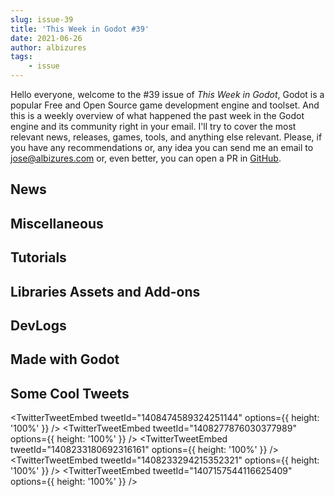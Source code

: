 ```yaml
---
slug: issue-39
title: 'This Week in Godot #39'
date: 2021-06-26
author: albizures
tags:
	- issue
---
```



Hello everyone, welcome to the #39 issue of _This Week in Godot_, Godot is a popular Free and Open Source game development engine and toolset. And this is a weekly overview of what happened the past week in the Godot engine and its community right in your email. I'll try to cover the most relevant news, releases, games, tools, and anything else relevant. Please, if you have any recommendations or, any idea you can send me an email to jose@albizures.com or, even better, you can open a PR in [GitHub](https://github.com/albizures/ThisWeekInGodot).

## News

<Card
	author="Macaroni Studios"
	link="https://gotm.io/jam/gotm-jam"
	section="News"
	label="Gotm.io Jam #6 ($100 Prizes)"
	description="Join the funnest jam with prizes and video spotlights!"
	publisher="gotm.io"
	icon="https://gotm.io/icons/icon-512x512.png?v=3bcf1e44fdc2e6003d542d862e4856a7"
	cover="https://gotm.io/static/icon2-512-2f6a9604360bfa784629182c10914e98.png"
	date="2021-06-25T00:00:00.000Z"
/>

## Miscellaneous

<Card
	author="LonelyAnimal"
	link="https://youtu.be/CZaQMvHkpiw"
	section="Miscellaneous"
	label="Comparing Unity’s and Godot’s Realtime Global Illumination with Blender Cycles for reference"
	description="Comparing Godot 3.3 GI probe and Unity 2020 LTS Enlighten. And comparing them with Blender Cycles for reference"
	publisher="YouTube"
	icon="https://www.youtube.com/s/desktop/a466a8fe/img/favicon_144x144.png"
	cover="https://i.ytimg.com/vi/CZaQMvHkpiw/maxresdefault.jpg"
	date="2021-06-25T00:00:00.000Z"
/>

<Card
	author="emr"
	link="http://blog.eamonnmr.com/2021/06/mpevmvp-technical-discussion/"
	section="Miscellaneous"
	label="Practical Godot Networking: MPEVMVP technical discussion - The Roohr Way"
	description="Godot’s High Level Networking tutorial (and book chapter) do a great job of explaining a peer-to-peer networking setup. However, many games want to be server-authoritative, and to set up a multi-area game, you sort of need to."
	publisher="The Roohr Way"
	icon="http://blog.eamonnmr.com/favicon.ico"
	date="2021-06-25T13:23:18.000Z"
/>

<Card
	author="Miziziziz"
	link="https://twitter.com/miziziziz/status/1406065809139679232"
	section="Miscellaneous"
	label="I've been putting together a bunch of performance tests and experiments in #GodotEngine"
	publisher="Twitter"
	icon="https://abs.twimg.com/responsive-web/client-web/icon-ios.b1fc7275.png"
	date="2021-06-19T13:23:18.000Z"
/>

<Card
	author="CodingKaiju"
	link="https://youtu.be/KnwssfMwFOs"
	section="Miscellaneous"
	label="The NEW TileMaps"
	description=""
	publisher="YouTube"
	icon="https://www.youtube.com/s/desktop/a466a8fe/img/favicon_144x144.png"
	cover="https://i.ytimg.com/vi/KnwssfMwFOs/maxresdefault.jpg"
	date="2021-06-23T00:00:00.000Z"
/>

<Card
	author="Aknakos"
	link="https://youtu.be/hkE0laiXTFQ"
	section="Miscellaneous"
	label="TTP: Godot 4 got occlusion culling!! Let’s try it out.."
	description="In this to the point, we will briefly test out the current occlusion culling recently merged into Godot 4 master branch. It’s great for static meshes, but ha..."
	publisher="YouTube"
	icon="https://www.youtube.com/s/desktop/a466a8fe/img/favicon_144x144.png"
	cover="https://i.ytimg.com/vi/hkE0laiXTFQ/maxresdefault.jpg"
	date="2021-06-20T00:00:00.000Z"
/>

<Card
	author="Gonzalo Gutiérrez"
	link="https://godotes.com/issues/godotes-11/"
	section="Miscellaneous"
	label="Godotes # 10 - Godot forum. Godot games at the Top 20 GMTK’s jam"
	description="Thousands of posts and tens of thousands of comments: The community behind the Godot Forum."
	publisher="Godot Notes"
	icon="https://godotes.com/content/images/2020/12/GodotesLogo2-3.svg"
	cover="https://godotes.com/content/images/2021/06/godotforum-5.png"
	date="2021-06-25T23:26:26.000Z"
/>

## Tutorials

<Card
	author="Penguin X"
	link="https://youtu.be/09GTftNZqHY"
	section="Tutorials"
	label="GODOT 2D Normal Mapping !"
	description="Welcome Back.In this video we will learn how to make our 2D game look better by adding normal maps .Hope you enjoy. LINKS : Godot : https://godotengine.org..."
	publisher="YouTube"
	icon="https://www.youtube.com/s/desktop/a466a8fe/img/favicon_144x144.png"
	cover="https://i.ytimg.com/vi/09GTftNZqHY/hqdefault.jpg"
	date="2021-06-24T00:00:00.000Z"
/>

<Card
	author="Sometimes a man has to post"
	link="https://aleksandrbazhin.github.io/godot/2021/06/25/GDNative-cpp-in-2k21.html"
	section="Tutorials"
	label="How to build a GDNative project with CMake and MinGW in 2k21"
	description="This a tutorial / memo for myself how to setup GDNative and godot-cpp with CMake and MinGW in June 2021. When you just have to follow instructions, this setup is easy."
	publisher="Sometimes a man has to post"
	icon="https://godotengine.org/themes/godotengine/assets/favicon.png"
	date="2021-06-25T14:50:00.000Z"
/>

<Card
	author="Davies dev"
	link="https://youtu.be/3JasehLEt2A"
	section="Tutorials"
	label="Godot shooter platformer series | Part 6 Transition and Menu screen"
	description=""
	publisher="YouTube"
	icon="https://www.youtube.com/s/desktop/a466a8fe/img/favicon_144x144.png"
	cover="https://i.ytimg.com/vi/3JasehLEt2A/maxresdefault.jpg"
	date="2021-06-25T00:00:00.000Z"
/>

<Card
	author="Pefeper"
	link="https://youtu.be/gR-Pq-8qw0A"
	section="Tutorials"
	label="What Is Godot’s ProximityGroup Node? (+Why You Shouldn’t Use It)"
	description="Godot’s ProximityGroup node is a bit elusive, with sparse documentation and few mentions online. So, in this video, I quickly go over what the node does, it’..."
	publisher="YouTube"
	icon="https://www.youtube.com/s/desktop/a466a8fe/img/favicon_144x144.png"
	cover="https://i.ytimg.com/vi/gR-Pq-8qw0A/maxresdefault.jpg"
	date="2021-06-24T00:00:00.000Z"
/>

<Card
	author="scriptblocks"
	link="https://youtu.be/qTujQhCObtw"
	section="Tutorials"
	label="Recreate Stardew Valley in Godot : Cave"
	description="In this tutorial we will recreate a Stardew Valley Cave in Godot using a Tilemap and a image that represents the layout of the Cave. We will also add..."
	publisher="YouTube"
	icon="https://www.youtube.com/s/desktop/a466a8fe/img/favicon_144x144.png"
	cover="https://i.ytimg.com/vi/qTujQhCObtw/hqdefault.jpg"
	date="2021-06-23T00:00:00.000Z"
/>

<Card
	author="KryperDev"
	link="https://youtu.be/Hyq7KixGyHY"
	section="Tutorials"
	label="How to create 2D procedural lightning in Godot"
	description="You will learn how to create this procedural 2D lightning in Godot. We use Line2D to create core of the lightning and then also sub forks coming out from the..."
	publisher="YouTube"
	icon="https://www.youtube.com/s/desktop/a466a8fe/img/favicon_144x144.png"
	cover="https://i.ytimg.com/vi/Hyq7KixGyHY/maxresdefault.jpg"
	date="2021-06-23T00:00:00.000Z"
/>

<Card
	author="Snopek Games"
	link="https://youtu.be/7XzTJ8La2yI"
	section="Tutorials"
	label="Godot and GitLab CI: Automatically code signing your game for Windows"
	description="In this part, we setup GitLab CI to automatically code sign your game for Windows, before deploying it to Itch.io, Steam or any other deployment target."
	publisher="YouTube"
	icon="https://www.youtube.com/s/desktop/a466a8fe/img/favicon_144x144.png"
	cover="https://i.ytimg.com/vi/7XzTJ8La2yI/maxresdefault.jpg"
	date="2021-06-21T00:00:00.000Z"
/>

<Card
	author="PlayWithFurcifer"
	link="https://youtu.be/IMkxQL8t4Kg"
	section="Tutorials"
	label="12 Things We Wish We Knew Earlier | Godot Engine Tutorial"
	description="We present 12 tricks that are helpful when working on your game in the Godot Engine. Learn more about Dialogic here: https://youtu.be/sYjgDIgD7AY10 Things: h..."
	publisher="YouTube"
	icon="https://www.youtube.com/s/desktop/a466a8fe/img/favicon_144x144.png"
	cover="https://i.ytimg.com/vi/IMkxQL8t4Kg/maxresdefault.jpg"
	date="2021-06-20T00:00:00.000Z"
/>

<Card
	author="Gawe Game"
	link="https://youtu.be/IAdNxPwh4QE"
	section="Tutorials"
	label="GUI untuk health dan fitur Hero bisa mati - Bagian #13: Gawe Game Platformer 2D"
	description="Video ke-13 dari seri tutorial pembuatan game platformer 2D dengan Godot."
	publisher="YouTube"
	icon="https://www.youtube.com/s/desktop/a466a8fe/img/favicon_144x144.png"
	cover="https://i.ytimg.com/vi/IAdNxPwh4QE/hqdefault.jpg"
	date="2021-06-19T00:00:00.000Z"
/>

<Card
	author="KidsCanCode"
	link="https://youtu.be/8oywBn_bLeU"
	section="Tutorials"
	label="Godot Recipe: Arcade-style 3D Spaceship"
	description="By popular request, a “Star Wars” style 3D space combat controller! Use this to make the dogfighting space game of your dreams.Text version and project downl..."
	publisher="YouTube"
	icon="https://www.youtube.com/s/desktop/a466a8fe/img/favicon_144.png"
	cover="https://i.ytimg.com/vi/8oywBn_bLeU/maxresdefault.jpg"
	date="2021-06-20T00:00:00.000Z"
/>

<Card
	author="Game Development Center"
	link="https://youtu.be/wFdpCGbrVXI"
	section="Tutorials"
	label="Make a Tower Defense Game in Godot | Part 0 - Project Setup"
	description="In this Godot Tutorial series, I will teach you how to make a tower defense game from scratch. In this very first introductory episode, we will go over the p..."
	publisher="YouTube"
	icon="https://www.youtube.com/s/desktop/a466a8fe/img/favicon_144x144.png"
	cover="https://i.ytimg.com/vi/wFdpCGbrVXI/maxresdefault.jpg"
	date="2021-06-20T00:00:00.000Z"
/>

## Libraries Assets and Add-ons

<Card
	author="SirQuartz"
	link="https://godotengine.org/asset-library/asset/984"
	section="Libraries Assets and Add-ons"
	label="Console"
	description="A general-purpose debug console full of useful commands suitable for any kind of project."
	publisher="Godot Asset Library"
	icon="https://godotengine.org/themes/godotengine/assets/favicon.png"
	cover="https://raw.githubusercontent.com/SirQuartz/debugconsole/main/addons/Debug%20Console/Build.png"
	date="2021-06-25"
/>

<Card
	author="NekotoArts"
	link="https://godotshaders.com/shader/spatial-ice-shader/"
	section="Libraries Assets and Add-ons"
	label="Spatial Ice Shader"
	description="Port of Unity Shader Graph – Ice Tutorial – YouTube to Godot"
	publisher="Godot Shaders"
	icon="https://godotshaders.com/wp-content/uploads/2021/01/favicon.png"
	cover="https://godotshaders.com/wp-content/uploads/2021/01/SS.jpg"
	date="2021-06-23T05:22:27.000Z"
/>

<Card
	author="mreliptik"
	link="https://godotshaders.com/shader/2d-simple-animated-flag-shader/"
	section="Libraries Assets and Add-ons"
	label="2D simple animated flag shader"
	description="This is a simple shader to animate a texture like a flag. You can use the various uniforms to control the look and feel of the flag."
	publisher="Godot Shaders"
	icon="https://godotshaders.com/wp-content/uploads/2021/01/favicon.png"
	cover="http://godotshaders.com/wp-content/uploads/2021/01/flag_shader.jpg"
	date="2021-06-24T14:49:16.000Z"
/>

<Card
	author="mreliptik"
	link="https://godotshaders.com/shader/3d-simple-animated-flag-shader/"
	section="Libraries Assets and Add-ons"
	label="3D simple animated flag shader"
	description="This is a simple shader to animate a texture like a flag. You can use the various uniforms to control the look and feel of the flag."
	publisher="Godot Shaders"
	icon="https://godotshaders.com/wp-content/uploads/2021/01/favicon.png"
	cover="https://godotshaders.com/wp-content/uploads/2021/01/3d_flag_shader.jpg"
	date="2021-06-24T14:45:06.000Z"
/>

<Card
	author="NekotoArts"
	link="https://godotshaders.com/shader/update-botw-toon-shader/"
	section="Libraries Assets and Add-ons"
	label="TRUE BoTW Toon Shader!"
	description="A TRUE BoTW style shadeer for Godot. BoTW's warbly shadows, multiple lights. Its the whole package!"
	publisher="Godot Shaders"
	icon="https://godotshaders.com/wp-content/uploads/2021/01/favicon.png"
	cover="http://godotshaders.com/wp-content/uploads/2021/01/coverimage-1.jpg"
	date="2021-06-26T13:45:08.000Z"
/>

<Card
	author="NekotoArts"
	link="https://godotshaders.com/shader/wind-waker-water-no-textures-needed/"
	section="Libraries Assets and Add-ons"
	label="Wind Waker Water - NO Textures needed!"
	description="Recreation of the water from the Legend of Zelda – The Wind Waker"
	publisher="Godot Shaders"
	icon="https://godotshaders.com/wp-content/uploads/2021/01/favicon.png"
	cover="http://godotshaders.com/wp-content/uploads/2021/01/cover-2.jpg"
	date="2021-06-26T16:40:11.000Z"
/>

<Card
	author="DrMoriarty"
	link="https://godotengine.org/asset-library/asset/824"
	section="Libraries Assets and Add-ons"
	label="NativeLib"
	description="Ultimate solution to manage (install/update/uninstall) native modules for iOS, Android, MacOS, AppleTV."
	publisher="Godot Asset Library"
	icon="https://godotengine.org/themes/godotengine/assets/favicon.png"
	cover="https://drmoriarty.github.io/nativelib.png"
	date="2021-06-25"
/>

<Card
	author="Samuel Marzin"
	link="https://godotengine.org/asset-library/asset/985"
	section="Libraries Assets and Add-ons"
	label="PostgreSQL client in GDScript."
	description="Godot PostgreSQL Client is a GDscript script / class that allows you to connect to a Postgres backend and run SQL commands there. It is able to send data and receive it from the backend."
	publisher="Godot Asset Library"
	icon="https://godotengine.org/themes/godotengine/assets/favicon.png"
	cover="https://raw.githubusercontent.com/Marzin-bot/PostgreSQLClient/main/icon.png"
	date="2021-06-25"
/>

<Card
	author="DmitriySalnikov"
	link="https://godotengine.org/asset-library/asset/866"
	section="Libraries Assets and Add-ons"
	label="Debug Draw 3D (C#)"
	description="This is a script that adds functionality for drawing debug shapes. Written in C#, so only Godot Mono supported. Works in the game and in the editor."
	publisher="Godot Asset Library"
	icon="https://godotengine.org/themes/godotengine/assets/favicon.png"
	cover="https://raw.githubusercontent.com/DmitriySalnikov/godot_debug_draw_cs/master/icon.png"
	date="2021-06-22"
/>

## DevLogs

<Card
	author="Crystal Cookie Gaming"
	link="https://youtu.be/N8xDQeB3wBs"
	section="DevLogs"
	label="TRUE BoTW Shader | Major Update!!!"
	description="New Features:Animated Shadow WarbleColoured Light SupportMultiple Light SourcesNormal BiasView Space shadow bias and multiplier"
	publisher="YouTube"
	icon="https://www.youtube.com/s/desktop/cf8d2444/img/favicon_144x144.png"
	cover="https://i.ytimg.com/vi/N8xDQeB3wBs/maxresdefault.jpg"
	date="2021-06-25T00:00:00.000Z"
/>

<Card
	author="Holly"
	link="https://youtu.be/PrazQYdcUpY"
	section="DevLogs"
	label="Implementing Boss Monster in my Action Adventure"
	description="In this video I go into the implementation of an enemy that has several stages to it. I am working on Crater Company - an action adventure about making disco..."
	publisher="YouTube"
	icon="https://www.youtube.com/s/desktop/a466a8fe/img/favicon_144x144.png"
	cover="https://i.ytimg.com/vi/PrazQYdcUpY/maxresdefault.jpg"
	date="2021-06-24T00:00:00.000Z"
/>

<Card
	author="rystaldev"
	link="https://youtu.be/baSb54UdIvw"
	section="DevLogs"
	label="TURNING a 2D GAME into 3D!"
	description="Turning my 2D game “Less is More” into a 3D isometric game! Well, technically not 3D more like 2.5D but whatever lol"
	publisher="YouTube"
	icon="https://www.youtube.com/s/desktop/a466a8fe/img/favicon_144x144.png"
	cover="https://i.ytimg.com/vi/baSb54UdIvw/maxresdefault.jpg"
	date="2021-06-25T00:00:00.000Z"
/>

<Card
	author="Chance. E"
	link="https://youtu.be/veAYkUjzfDM"
	section="DevLogs"
	label="Sand Simulator + Level Editor In Godot"
	description="Just a little video about how I combined two of my previous projects."
	publisher="YouTube"
	icon="https://www.youtube.com/s/desktop/a466a8fe/img/favicon_144x144.png"
	cover="https://i.ytimg.com/vi/veAYkUjzfDM/hqdefault.jpg"
	date="2021-06-24T00:00:00.000Z"
/>

<Card
	author="Saiponath Games"
	link="https://youtu.be/XDpHkPhAVmQ"
	section="DevLogs"
	label="OpenSkyCity Devlog #31"
	description="Hello, Sairam here from Saiponath Games. OpenSkyCity is a city building game, assuming that you’ve seen the name of the game."
	publisher="YouTube"
	icon="https://www.youtube.com/s/desktop/a466a8fe/img/favicon_144x144.png"
	cover="https://i.ytimg.com/vi/XDpHkPhAVmQ/maxresdefault.jpg"
	date="2021-06-24T00:00:00.000Z"
/>

<Card
	author="itsbreakfast"
	link="https://youtu.be/E1Gi1ZI9ngw"
	section="DevLogs"
	label="Remaking My Favorite Club Penguin Game in 3 Days"
	description=""
	publisher="YouTube"
	icon="https://www.youtube.com/s/desktop/a466a8fe/img/favicon_144x144.png"
	cover="https://i.ytimg.com/vi/E1Gi1ZI9ngw/maxresdefault.jpg"
	date="2021-06-23T00:00:00.000Z"
/>

<Card
	author="aunty games"
	link="https://youtu.be/fCv5ATOp-lA"
	section="DevLogs"
	label="Making a Relaxing Bakery RPG"
	description="Here’s another 2d RPG develop made in Godot. I’m making a calming, relaxing teahouse/bakery/cafe game, where you can decorate your own space, and then go on ..."
	publisher="YouTube"
	icon="https://www.youtube.com/s/desktop/a466a8fe/img/favicon_144x144.png"
	cover="https://i.ytimg.com/vi/fCv5ATOp-lA/hqdefault.jpg"
	date="2021-06-22T00:00:00.000Z"
/>

<Card
	author="Doc Productions"
	link="https://youtu.be/CRNyyMxTK84"
	section="DevLogs"
	label="game devlog or whatever - month #2 | Godot"
	description="Progress from the 2nd month of development on my yet to be named game made in Godot. Guns, Explosions and fire.Music: Lofi & Chill by NottyVonDutch on SoundC..."
	publisher="YouTube"
	icon="https://www.youtube.com/s/desktop/a466a8fe/img/favicon_144x144.png"
	cover="https://i.ytimg.com/vi/CRNyyMxTK84/maxresdefault.jpg"
	date="2021-06-22T00:00:00.000Z"
/>

<Card
	author="kmdodrill"
	link="https://odysee.com/@kmdodrill:c/making-of-my-first-commercial-game:b"
	section="DevLogs"
	label="The making of my first commercial video game"
	description="How I made my first commercial title, my brother lives in a canyon."
	publisher="Odysee"
	icon="https://odysee.com/public/favicon.png"
	cover="https://spee.ch/e/af872a9b468f0a6e.png"
	date="2021-06-21T18:18:30.000Z"
/>

<Card
	author="Red Cube Gamedev"
	link="https://youtu.be/FmsqIWrvsLs"
	section="DevLogs"
	label="How I made the best game in the GMTK game jam 2021"
	description=""
	publisher="YouTube"
	icon="https://www.youtube.com/s/desktop/a466a8fe/img/favicon_144x144.png"
	cover="https://i.ytimg.com/vi/FmsqIWrvsLs/maxresdefault.jpg"
	date="2021-06-20T00:00:00.000Z"
/>

<Card
	author="David Snopek"
	link="https://www.snopekgames.com/game/retro-tank-party/devlog/2021/retro-tank-party-v11"
	section="DevLogs"
	label="Retro Tank Party v1.1: Team mode, new powerups, control scheme and more!"
	description="undefined"
	publisher="Snopek Games"
	icon="After about two months of development, the first major update patch for Retro Tank Party is here!"
	cover="https://www.snopekgames.com/sites/default/files/2021-06/laser.gif"
	date="2021-06-20T00:00:00.000Z"
/>

## Made with Godot

<Card
	author="MoTaiGik Studio"
	link="https://youtu.be/Dff8E5_yiWs"
	section="Made with Godot"
	label="Jiggle bone in Godot 3.3.2"
	description="I am testing my jiggle bone implementation and made this cute pudding."
	publisher="YouTube"
	icon="https://www.youtube.com/s/desktop/a466a8fe/img/favicon_144x144.png"
	cover="https://i.ytimg.com/vi/Dff8E5_yiWs/maxresdefault.jpg"
	date="2021-06-25T00:00:00.000Z"
/>

<Card
	author="Mad Cookies Games"
	link="https://youtu.be/WTrkUhpPFns"
	section="Made with Godot"
	label="Mad Productivity - the lazy man’s productivity app [ALPHA RELEASE]"
	description="We’ve created an app in Godot that might be of help to you when it comes to staying organized."
	publisher="YouTube"
	icon="https://www.youtube.com/s/desktop/a466a8fe/img/favicon_144x144.png"
	cover="https://i.ytimg.com/vi/WTrkUhpPFns/maxresdefault.jpg"
	date="2021-06-24T00:00:00.000Z"
/>

<Card
	author="Nahuel Cabrol"
	link="https://youtu.be/kga8HnFCMSE"
	section="Made with Godot"
	label="Or8bit | Quick gameplay demo"
	description=""
	publisher="YouTube"
	icon="https://www.youtube.com/s/desktop/a466a8fe/img/favicon_144x144.png"
	cover="https://i.ytimg.com/vi/kga8HnFCMSE/hqdefault.jpg"
	date="2021-06-23T00:00:00.000Z"
/>

<Card
	author="Mr Nekuromu"
	link="https://youtu.be/Q1Ba8haCV0I"
	section="Made with Godot"
	label="Orbital Deterrent Squadron! Invasion! Trailer"
	description="The seven pilots of the Orbital Deterrent Squadron have been scrambled to scout out a long approaching cluster of signals... what could be coming our way to ..."
	publisher="YouTube"
	icon="https://www.youtube.com/s/desktop/a466a8fe/img/favicon_144x144.png"
	cover="https://i.ytimg.com/vi/Q1Ba8haCV0I/maxresdefault.jpg"
	date="2021-06-21T00:00:00.000Z"
/>

<Card
	author="Cosmic Spud"
	link="https://youtu.be/xGuQKTHiBNI"
	section="Made with Godot"
	label="Ancient - Announcement Trailer"
	description="Cosmic Spud proudly presents, Ancient. Coming soon!"
	publisher="YouTube"
	icon="https://www.youtube.com/s/desktop/a466a8fe/img/favicon_144x144.png"
	cover="https://i.ytimg.com/vi/xGuQKTHiBNI/maxresdefault.jpg"
	date="2021-06-21T00:00:00.000Z"
/>

<Card
	author="Pawn Games"
	link="https://youtu.be/oE-Wgy9o9q4"
	section="Made with Godot"
	label="Godot Experiments #6 - ESP32 + accelerometer + phone = Simple RC controller (test)"
	description="Attempt at a RC control, the ESP side sends sensor data and has has connections to a DC motor and 2 servos. This was intended to control a RC V wing (which h..."
	publisher="YouTube"
	icon="https://www.youtube.com/s/desktop/a466a8fe/img/favicon_144x144.png"
	cover="https://i.ytimg.com/vi/oE-Wgy9o9q4/maxresdefault.jpg"
	date="2021-06-20T00:00:00.000Z"
/>

<Card
	author="sininenblue"
	link="https://sininenblue.itch.io/mutated-meals"
	section="Made with Godot"
	label="Mutated Meals"
	description="Murder mutated monsters for meals"
	publisher="itch.io"
	icon="https://img.itch.zone/aW1nLzYyOTA4NTcucG5n/32x32%23/GDnzlQ.png"
	cover="https://img.itch.zone/aW1nLzYyOTA4NTcucG5n/original/EJaSB0.png"
	date="2021-06-18T18:13:25.097Z"
/>

<Card
	author="MF Project"
	link="https://mfproject.itch.io/dragon-arena"
	section="Made with Godot"
	label="Dragon Arena"
	description="2D top down roguelike game."
	publisher="itch.io"
	icon="https://img.itch.zone/aW1nLzYzMzkzMDMucG5n/32x32%23/25NDbI.png"
	cover="https://img.itch.zone/aW1nLzYzMzkzMDMucG5n/original/a%2BwEel.png"
	date="2021-06-22T18:13:26.207Z"
/>

<Card
	author="meloonics"
	link="https://meloonics.itch.io/godot-color-palette-generator"
	section="Made with Godot"
	label="Godot Color Palette Generator"
	description="For quick and decent-looking color palettes"
	publisher="itch.io"
	icon="https://img.itch.zone/aW1nLzYzMTk3MTMucG5n/32x32%23/%2FsPrs9.png"
	cover="https://img.itch.zone/aW1nLzYzMTk3MTMucG5n/original/iI1W1t.png"
	date="2021-06-21T18:13:27.601Z"
/>

<Card
	author="meloonics"
	link="https://meloonics.itch.io/rehgraeten-demo"
	section="Made with Godot"
	label="Rehgräten [unfinished]"
	description="A vertical slice for a horde-fighting game where you get progressively weaker"
	publisher="itch.io"
	icon="https://img.itch.zone/aW1nLzYzMTk4NjcucG5n/32x32%23/f6H2GZ.png"
	cover="https://img.itch.zone/aW1nLzYzMTk4NjcucG5n/original/IcZVLD.png"
	date="2021-03-29T18:13:28.667Z"
/>

<Card
	author="biscuitlocker"
	link="https://youtu.be/uwEmLKPuHFk"
	section="Made with Godot"
	label="Cat Box Paradox Showreel Godot 2021"
	description="Trailer entry for the Godot Showreel 2021 of the upcoming game “Cat Box Paradox”, a hardcore retro platformer."
	publisher="YouTube"
	icon="https://www.youtube.com/s/desktop/a466a8fe/img/favicon_144x144.png"
	cover="https://i.ytimg.com/vi/uwEmLKPuHFk/maxresdefault.jpg"
	date="2021-06-24T00:00:00.000Z"
/>

<Card
	author="Jon Topielski"
	link="https://jontopielski.itch.io/puzzle-sigma"
	section="Made with Godot"
	label="Puzzle Sigma"
	description="Play as mathematical operators and build equations in this top down puzzle game"
	publisher="itch.io"
	icon="https://img.itch.zone/aW1nLzYyMDYzNDIucG5n/32x32%23/inEhL3.png"
	cover="https://img.itch.zone/aW1nLzYyMDYzNDIucG5n/original/vj5%2FxZ.png"
	date="2021-06-14T18:13:30.545Z"
/>

## Some Cool Tweets

<TwitterTweetEmbed tweetId="1408474589324251144" options={{ height: '100%' }} />
<TwitterTweetEmbed tweetId="1408277876030377989" options={{ height: '100%' }} />
<TwitterTweetEmbed tweetId="1408233180692316161" options={{ height: '100%' }} />
<TwitterTweetEmbed tweetId="1408233294215352321" options={{ height: '100%' }} />
<TwitterTweetEmbed tweetId="1407157544116625409" options={{ height: '100%' }} />
